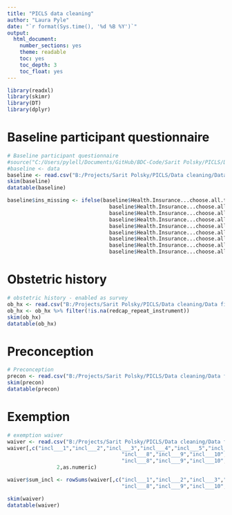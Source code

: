 ```yaml
---
title: "PICLS data cleaning"
author: "Laura Pyle"
date: "`r format(Sys.time(), '%d %B %Y')`"
output:
  html_document:
    number_sections: yes
    theme: readable
    toc: yes
    toc_depth: 3
    toc_float: yes
---
```

  
```r
library(readxl)
library(skimr)
library(DT)
library(dplyr)
```

# Baseline participant questionnaire

```r
# Baseline participant questionnaire
#source("C:/Users/pylell/Documents/GitHub/BDC-Code/Sarit Polsky/PICLS/Data cleaning/PICLSStudyHCLVsSAPTI-BaselineDemographics_R_2022-08-16_1707.r")
#baseline <- data
baseline <- read.csv("B:/Projects/Sarit Polsky/PICLS/Data cleaning/Data files/PICLSStudyHCLVsSAPTI-BaselineParticipantQ_DATA_LABELS_2022-08-16_1734.csv",na.strings = c(""," "))
skim(baseline)
datatable(baseline)

baseline$ins_missing <- ifelse(baseline$Health.Insurance...choose.all.that.apply..choice.Aetna.=="Unchecked" &
                                 baseline$Health.Insurance...choose.all.that.apply..choice.Blue.Cross.Blue.Shield.=="Unchecked" &
                                 baseline$Health.Insurance...choose.all.that.apply..choice.Cigna.=="Unchecked" &
                                 baseline$Health.Insurance...choose.all.that.apply..choice.Humana.=="Unchecked" & 
                                 baseline$Health.Insurance...choose.all.that.apply..choice.Medicaid.=="Unchecked" &
                                 baseline$Health.Insurance...choose.all.that.apply..choice.Medicare.=="Unchecked" &
                                 baseline$Health.Insurance...choose.all.that.apply..choice.United.Health.Care.=="Unchecked" &
                                 baseline$Health.Insurance...choose.all.that.apply..choice.Other.=="Unchecked" &
                                 baseline$Health.Insurance...choose.all.that.apply..choice.Tricare.=="Unchecked",1,0)
```

# Obstetric history

```r
# obstetric history - enabled as survey
ob_hx <- read.csv("B:/Projects/Sarit Polsky/PICLS/Data cleaning/Data files/PICLSStudyHCLVsSAPTI_DATA_2022-08-17_1712.csv",na.strings = c(""," "))
ob_hx <- ob_hx %>% filter(!is.na(redcap_repeat_instrument))
skim(ob_hx)
datatable(ob_hx)


```

# Preconception

```r
# Preconception
precon <- read.csv("B:/Projects/Sarit Polsky/PICLS/Data cleaning/Data files/PICLSStudyHCLVsSAPTI-Preconception_DATA_2022-08-17_1728.csv",na.strings = c(""," "))
skim(precon)
datatable(precon)
```

# Exemption

```r
# exemption waiver
waiver <- read.csv("B:/Projects/Sarit Polsky/PICLS/Data cleaning/Data files/PICLSStudyHCLVsSAPTI-ExemptionWaiver_DATA_2022-08-17_2242.csv",na.strings = c(""," "))
waiver[,c("incl___1","incl___2","incl___3","incl___4","incl___5","incl___6","incl___7",
                                     "incl___8","incl___9","incl___10","incl___11","incl___12","incl___13")] <- apply(waiver[,c("incl___1","incl___2","incl___3","incl___4","incl___5","incl___6","incl___7",
                                     "incl___8","incl___9","incl___10","incl___11","incl___12","incl___13")],
                2,as.numeric)

waiver$sum_incl <- rowSums(waiver[,c("incl___1","incl___2","incl___3","incl___4","incl___5","incl___6","incl___7",
                                     "incl___8","incl___9","incl___10","incl___11","incl___12","incl___13")])

skim(waiver)
datatable(waiver)
```